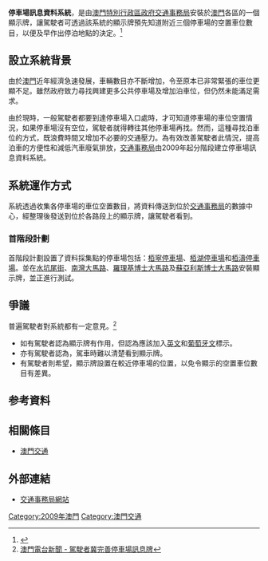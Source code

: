 '''停車場訊息資料系統'''，是由[[澳門特別行政區政府|澳門特別行政區政府]][[交通事務局|交通事務局]]安裝於[[澳門|澳門]]各區的一個顯示牌，讓駕駛者可透過該系統的顯示牌預先知道附近三個停車場的空置車位數目，以便及早作出停泊地點的決定。<ref>{{Cite web |url=http://www.dsat.gov.mo/show_news.asp?id=633843966990 |title=交通事務局 - 停車場訊息資料系統今起測試 |accessdate=2009-07-29 |archive-date=2016-03-08 |archive-url=https://web.archive.org/web/20160308234505/http://www.dsat.gov.mo/show_news.asp?id=633843966990 |dead-url=no }}</ref>

==設立系統背景==
由於[[澳門|澳門]]近年經濟急速發展，車輛數目亦不斷增加，令至原本已非常緊張的車位更顯不足。雖然政府致力尋找興建更多公共停車場及增加泊車位，但仍然未能滿足需求。

由於現時，一般駕駛者都要到達停車場入口處時，才可知道停車場的車位空置情況，如果停車場沒有空位，駕駛者就得轉往其他停車場再找。然而，這種尋找泊車位的方式，既浪費時間又增加不必要的交通壓力。為有效改善駕駛者此情況，提高泊車的方便性和減低汽車廢氣排放，[[交通事務局|交通事務局]]由2009年起分階段建立停車場訊息資料系統。

==系統運作方式==
系統透過收集各停車場的車位空置數目，將資料傳送到位於[[交通事務局|交通事務局]]的數據中心，經整理後發送到位於各路段上的顯示牌，讓駕駛者看到。

===首階段計劃===
首階段計劃設置了資料採集點的停車場包括：[[栢寧停車場|栢寧停車場]]、[[栢湖停車場|栢湖停車場]]和[[栢濤停車場|栢濤停車場]]。並在[[水坑尾街|水坑尾街]]、[[南灣大馬路|南灣大馬路]]、[[羅理基博士大馬路|羅理基博士大馬路]]及[[蘇亞利斯博士大馬路|蘇亞利斯博士大馬路]]安裝顯示牌，並正進行測試。

==爭議==
普遍駕駛者對系統都有一定意見。<ref>[http://www.tdm.com.mo/c_radio/news/index.php?id=102679 澳門電台新聞 - 駕駛者冀完善停車場訊息牌]</ref>
*如有駕駛者認為顯示牌有作用，但認為應該加入[[英文|英文]]和[[葡萄牙文|葡萄牙文]]標示。
*亦有駕駛者認為，駕車時難以清楚看到顯示牌。
*有駕駛者則希望，顯示牌設置在較近停車場的位置，以免令顯示的空置車位數目有差異。

== 参考資料 ==
{{reflist}}

== 相關條目 ==
*[[澳門交通|澳門交通]]

== 外部連結 ==
*[http://www.dsaj.gov.mo/ 交通事務局網站] {{Wayback|url=http://www.dsaj.gov.mo/ |date=20191201182206 }}

[[Category:2009年澳門|Category:2009年澳門]]
[[Category:澳門交通|Category:澳門交通]]
